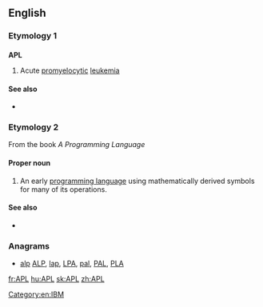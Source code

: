 {{slim-wikipedia|APL (disambiguation)}}
==English==

===Etymology 1===

===={{initialism}}====
'''APL'''

# Acute [[promyelocytic]] [[leukemia]]

====See also====
* {{pedia|Acute promyelocytic leukemia}}

===Etymology 2===
From the book ''A Programming Language''

====Proper noun====
{{en-proper noun}}

# {{computing}} An early [[programming language]] using mathematically derived symbols for many of its operations.

====See also====
* {{pedia}}

===Anagrams===
* [[alp#English|alp]] [[ALP#English|ALP]], [[lap#English|lap]], [[LPA#English|LPA]], [[pal#English|pal]], [[PAL#English|PAL]], [[PLA#English|PLA]]

[[fr:APL]]
[[hu:APL]]
[[sk:APL]]
[[zh:APL]]
[[Category:en:IBM]]